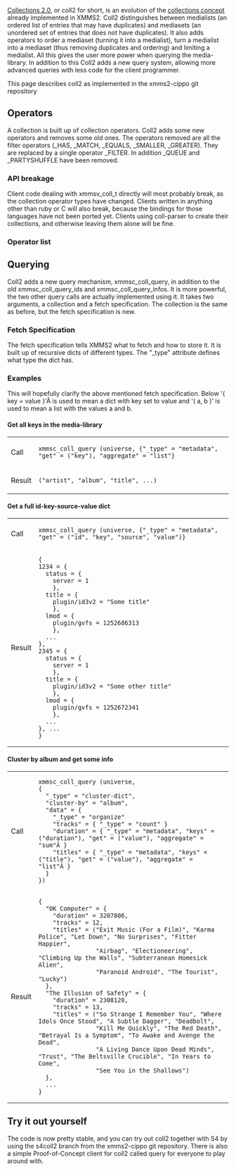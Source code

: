 [[Summer_of_Code_2008/Collections_2.0|Collections 2.0]], or coll2 for short, is an evolution of the [[Collections_Concept|collections concept]] already implemented in XMMS2. Coll2 distinguishes between medialists (an ordered list of entries that may have duplicates) and mediasets (an unordered set of entries that does not have duplicates). It also adds operators to order a mediaset (turning it into a medialist), turn a medialist into a mediaset (thus removing duplicates and ordering) and limiting a medialist. All this gives the user more power when querying the media-library. In addition to this Coll2 adds a new query system, allowing more advanced queries with less code for the client programmer.

This page describes coll2 as implemented in the xmms2-cippo git repository

==Operators==
A collection is built up of collection operators. Coll2 adds some new operators and removes some old ones. The operators removed are all the filter operators (_HAS, _MATCH, _EQUALS, _SMALLER, _GREATER). They are replaced by a single operator _FILTER. In addition _QUEUE and _PARTYSHUFFLE have been removed.

===API breakage===
Client code dealing with xmmsv_coll_t directly will most probably break, as the collection operator types have changed. Clients written in anything other than ruby or C will also break, because the bindings for those languages have not been ported yet. Clients using coll-parser to create their collections, and otherwise leaving them alone will be fine.

===Operator list===

{{Collections 2.0_Operator
| name=Universe
| type=XMMS_COLLECTION_TYPE_UNIVERSE
| result=All mediaids in the medialibrary
| attributes=''none''
| operands=''none''
}}

{{Collections 2.0_Operator
| name=Idlist
| type=XMMS_COLLECTION_TYPE_IDLIST
| result=A medialist containing the mediaids in the <code>idlist</code> found within the operator.
| attributes=
* <code>type</code>: The type of playlist. Typically <code>list</code>, <code>queue</code> or <code>pshuffle</code>. The default value is <code>list</code>.
* ''any''
| operands=Zero or one
}}

{{Collections 2.0_Operator
| name=Reference
| type=XMMS_COLLECTION_TYPE_REFERENCE
| result=All mediaids in the collection identified by the <code>namespace</code> and <code>reference</code> attributes
| attributes=
* <code>namespace</code>: The namespace of the referenced collection, e.g. <code>Playlists</code> or <code>Collections</code>
* <code>reference</code>: The name of the referenced, e.g. <code>Muse</code>, <code>Never Played</code>, <code>That grand Opeth album</code> or just <code>Default</code>
| operands=''none'' (except on the daemon-side, where the referenced collection can be attached as an operand to the reference-operator)
}}

{{Collections 2.0_Operator
| name=Complement
| type=XMMS_COLLECTION_TYPE_COMPLEMENT
| result=All mediaids in medialibrary, except those in the operand.
| attributes=''none''
| operands=Exactly one
}}

{{Collections 2.0_Operator
| name=Intersection
| type=XMMS_COLLECTION_TYPE_INTERSECTION
| result=The mediaids that appear in all operands. It keeps the ordering of the first operand.
| attributes=''none''
| operands=One or more
}}

{{Collections 2.0_Operator
| name=Union
| type=XMMS_COLLECTION_TYPE_UNION
| result=The mediaids that appear in any of the operands. If all operands are ordered it concatenates the media-lists.
| attributes=''none''
| operands=One or more
}}

{{Collections 2.0_Operator
| name=Filter
| type=XMMS_COLLECTION_TYPE_FILTER
| result=The operand, but only with the mediaids that have a property with a given name, as well as a given source and a value for which the expression value <code>[operation]</code> <code>[value]</code> is true, given a collation, where only properties are examined using the given source-preference.
| attributes=
* <code>operation</code>: One of <code>&lt;</code>, <code>&lt;=</code>, <code>=</code>, <code>&gt;</code>, <code>&gt;=</code>, <code>!=</code>, <code>token</code>, <code>match</code> and <code>has</code>. The default is <code>=</code>.
* <code>type</code>: <code>value</code> to filter on values, <code>id</code> to filter on ids. Defaults to <code>value</code>.
* <code>field</code>: The name of the property, e.g. <code>artist</code>, <code>album</code> or <code>title</code>. If this is not specified the name of the property is not taken into account.
* <code>value</code>: A string.
* <code>collation</code>: A collation to be used when comparing the value from the medialib and the <code>value</code> attribute, e.g. <code>NOCASE</code>, <code>BINARY</code> or <code>NATCOLL</code>. The default-value is <code>NOCASE</code> except for "<" and ">" where it is <code>NATCOLL</code>.
* <code>source-preference</code>: The source-preference that needs to be applied, e.g. <code>server:plugin/id3v2:client:plugin:plugin/pls</code>.
| operands=Exactly one
}}

{{Collections 2.0_Operator
| name=Order
| type=XMMS_COLLECTION_TYPE_ORDER
| result=A medialist, with the mediaids in the operand sorted according to a value depending on the <code>type</code> attribute and the mediaid. If the operand also is an order operator, then the values generated by that will be used for secondary sorting.
| attributes=
* <code>order</code>: <code>ASC</code> or <code>DESC</code> for ascending and descending ordering. The default-value is <code>ASC</code>.
* <code>collation</code>: A collation to be used when the values are strings. The default-value is <code>NATCOLL</code>. '''Not implemented yet'''
* <code>type</code>: Defines what to order by. Possible values <code>value</code>, <code>id</code> or <code>random</code>. The default value is <code>value</code>.
* <code>field</code>: If <code>type=value</code>, defines which property to order by.
| operands=Exactly one
}}

{{Collections 2.0_Operator
| name=Limit
| type=XMMS_COLLECTION_TYPE_LIMIT
| result=A medialist equal to the operand, but without the first <code>start</code> entries and containing <code>length</code> or fewer entries.
| attributes=
* <code>start</code>: an integer, defaulting to 0.
* <code>length</code>: an integer, defaulting to UINT_MAX.
| operands=Exactly one (a medialist)
}}

{{Collections 2.0_Operator
| name=Mediaset
| type=XMMS_COLLECTION_TYPE_MEDIASET
| result=A mediaset containing the mediaids in the operand. (Removing duplicates and order)
| attributes=''none''
| operands=Exactly one
}}

==Querying==
Coll2 adds a new query mechanism, xmmsc_coll_query, in addition to the old xmmsc_coll_query_ids and xmmsc_coll_query_infos. It is more powerful, the two other query calls are actually implemented using it. It takes two arguments, a collection and a fetch specification. The collection is the same as before, but the fetch specification is new.

===Fetch Specification===
The fetch specification tells XMMS2 what to fetch and how to store it. It is built up of recursive dicts of different types. The "_type" attribute defines what type the dict has.

{{Collections 2.0_Fetchdict
| name=Metadata
| type=metadata
| desc=Fetches data from the current cluster and returns the fetched data
| attributes=
* <code>get</code>: A list with "id", "key", "value" or "source". If there are more than one item in the list it will use the first n-1 items as keys in recursive dicts, and the last will be aggregated using the aggregation function in the leaf.
* <code>aggregate</code>: A string specifying the aggregation function. Can be one of "first", "list", "avg", "sum", "min", "max" and "random". Defaults to "first".
* <code>keys</code>: A list of keys to get. If this is not set it will get all attributes.
* <code>source-preference</code>: The source preference to use when fetching the info. If not set it uses the server default.
}}

{{Collections 2.0_Fetchdict
| name=Cluster list
| type=cluster-list
| desc=Clusters the current set into subsets by a list of given attributes and returns a list with one entry per cluster.
| attributes=
* <code>cluster-by</code> A list of strings or a string specifying what attributes to group by.
* <code>data</code> A fetch-spec dict specifying what to fetch for every cluster.
}}

{{Collections 2.0_Fetchdict
| name=Cluster dict
| type=cluster-dict
| desc=Clusters the current set into subsets by a list of given attributes and returns a dict with where the attribute to group by is used as the key and "data" is put as the value. If there are more than one attribute to group by it will create recursive dicts.
| attributes=
* <code>cluster-by</code> A list of strings or a string specifying what attributes to group by.
* <code>data</code> A fetch-spec dict specifying what to fetch for every cluster.
}}

{{Collections 2.0_Fetchdict
| name=Organize
| type=organize
| desc=Organizes data in a dict. 
| attributes=
''key''=''data'': Sets ''key'' in the return dict equal to the data we get when using the ''data'' as the fetchspec for the current set.
}}

{{Collections 2.0_Fetchdict
| name=Count
| type=count
| desc=Returns the number of number of entries in the current set
| attributes=''none''
}}

===Examples===
This will hopefully clarify the above mentioned fetch specification. Below '{ key = value }'Â is used to mean a dict with key set to value and '( a, b )' is used to mean a list with the values a and b.

====Get all keys in the media-library====
{|
|-
| Call 
| <code>xmmsc_coll_query (universe, {"_type" = "metadata", "get" = ("key"), "aggregate" = "list"}</code>
|-
| Result
| <code>("artist", "album", "title", ...)</code>
|}

====Get a full id-key-source-value dict====
{|
|-
| Call 
| <code>xmmsc_coll_query (universe, {"_type" = "metadata", "get" = ("id", "key", "source", "value")}</code>
|-
| Result
| <pre>
{
1234 = {
  status = {
    server = 1
    },
  title = {
    plugin/id3v2 = "Some title"
    },
  lmod = {
    plugin/gvfs = 1252686313
    },
  ...
},
2345 = {
  status = {
    server = 1
    },
  title = {
    plugin/id3v2 = "Some other title"
    },
  lmod = {
    plugin/gvfs = 1252672341
    },
  ...
}, ...
}</pre>
|}

====Cluster by album and get some info====
{|
|-
| Call 
| <pre>xmmsc_coll_query (universe,
{
  "_type" = "cluster-dict",
  "cluster-by" = "album",
  "data" = {
    "_type" = "organize"
    "tracks" = { "_type" = "count" }
    "duration" = { "_type" = "metadata", "keys" = ("duration"), "get" = ("value"), "aggregate" = "sum"Â }
    "titles" = { "_type" = "metadata", "keys" = ("title"), "get" = ("value"), "aggregate" = "list"Â }
  }
})</pre>
|-
| Result
| <pre>
{
  "OK Computer" = {
    "duration" = 3207806, 
    "tracks" = 12,
    "titles" = ("Exit Music (For a Film)", "Karma Police", "Let Down", "No Surprises", "Fitter Happier",
                "Airbag", "Electioneering", "Climbing Up the Walls", "Subterranean Homesick Alien",
                "Paranoid Android", "The Tourist", "Lucky")
  },
  "The Illusion of Safety" = {
    "duration" = 2308120,
    "tracks" = 13,
    "titles" = ("So Strange I Remember You", "Where Idols Once Stood", "A Subtle Dagger", "Deadbolt",
                "Kill Me Quickly", "The Red Death", "Betrayal Is a Symptom", "To Awake and Avenge the Dead",
                "A Living Dance Upon Dead Minds", "Trust", "The Beltsville Crucible", "In Years to Come",
                "See You in the Shallows")
  },
  ...
}

</pre>
|}

==Try it out yourself==
The code is now pretty stable, and you can try out coll2 together with S4 by using the s4coll2 branch from the xmms2-cippo git repository. There is also a simple Proof-of-Concept client for coll2 called query for everyone to play around with.